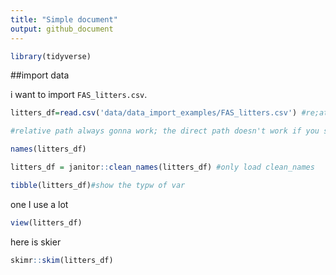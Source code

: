 ```yaml
---
title: "Simple document"
output: github_document
---
```


```r
library(tidyverse)

```


##import data

i want to import `FAS_litters.csv`.

```r
litters_df=read.csv('data/data_import_examples/FAS_litters.csv') #re;ative

#relative path always gonna work; the direct path doesn't work if you share the the R and data
```

```r
names(litters_df)

litters_df = janitor::clean_names(litters_df) #only load clean_names

tibble(litters_df)#show the typw of var
```
one I use a lot

```r
view(litters_df)

```

here is skier
```r
skimr::skim(litters_df)

```


